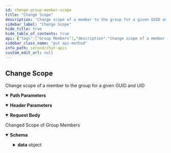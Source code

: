 ```yaml
---
id: change-group-member-scope
title: "Change Scope"
description: "Change scope of a member to the group for a given GUID and UID"
sidebar_label: "Change Scope"
hide_title: true
hide_table_of_contents: true
api: {"tags":["Group Members"],"description":"Change scope of a member to the group for a given GUID and UID","operationId":"change-group-member-scope","parameters":[{"name":"onBehalfOf","in":"header","description":"UID of the user on whose behalf the action is performed.","schema":{"type":"string"}},{"name":"guid","in":"path","description":"A GUID of a group.","required":true,"schema":{"type":"string"},"examples":{"string":{"summary":"GUID","value":""}}},{"name":"uid","in":"path","description":"An UID of a user.","required":true,"schema":{"type":"string"},"examples":{"string":{"summary":"UID","value":""}}}],"requestBody":{"content":{"application/json":{"schema":{"properties":{"scope":{"description":"A scope for the user.","type":"string","default":"participant"}},"type":"object"}}}},"responses":{"200":{"description":"Changed Scope of Group Members","content":{"application/json":{"schema":{"properties":{"data":{"properties":{"guid":{"type":"string"},"uid":{"type":"string"},"scope":{"type":"string"},"joinedAt":{"type":"integer"}},"type":"object"}},"type":"object"},"example":{"data":{"guid":"supergroup","uid":"superhero2","scope":"participant","joinedAt":1631690303}}}}}},"security":[{"apiKey":[]}],"method":"put","path":"/groups/{guid}/members/{uid}","servers":[{"url":"https://{appid}.api-{region}.cometchat.io/v3","variables":{"appid":{"default":"appId","description":"(Required) App ID"},"region":{"enum":["us","eu"],"default":"us","description":"Select Region"}}}],"securitySchemes":{"apiKey":{"type":"apiKey","description":"API Key with fullAccess scope(i.e. Rest API Key from the Dashboard).","name":"apikey","in":"header"}},"jsonRequestBodyExample":{"scope":"participant"},"info":{"title":"Chat APIs","description":"Manage messages, users, groups for a particular app using our Chat API.","version":"3.0"},"postman":{"name":"Change Scope","description":{"content":"Change scope of a member to the group for a given GUID and UID","type":"text/plain"},"url":{"path":["groups",":guid","members",":uid"],"host":["{{baseUrl}}"],"query":[],"variable":[{"disabled":false,"description":{"content":"(Required) A GUID of a group.","type":"text/plain"},"type":"any","value":"","key":"guid"},{"disabled":false,"description":{"content":"(Required) An UID of a user.","type":"text/plain"},"type":"any","value":"","key":"uid"}]},"header":[{"disabled":false,"description":{"content":"UID of the user on whose behalf the action is performed.","type":"text/plain"},"key":"onBehalfOf","value":""},{"key":"Content-Type","value":"application/json"},{"key":"Accept","value":"application/json"}],"method":"PUT","body":{"mode":"raw","raw":"\"\"","options":{"raw":{"language":"json"}}},"auth":{"type":"apikey","apikey":[{"type":"any","value":"apikey","key":"key"},{"type":"any","value":"<API Key>","key":"value"},{"type":"any","value":"header","key":"in"}]}}}
sidebar_class_name: "put api-method"
info_path: second/chat-apis
custom_edit_url: null
---
```



## Change Scope



Change scope of a member to the group for a given GUID and UID

<details style={{"marginBottom":"1rem"}} data-collapsed={false} open={true}><summary style={{}}><strong>Path Parameters</strong></summary><div><ul><ParamsItem className={"paramsItem"} param={{"name":"guid","in":"path","description":"A GUID of a group.","required":true,"schema":{"type":"string"},"examples":{"string":{"summary":"GUID","value":""}}}}></ParamsItem><ParamsItem className={"paramsItem"} param={{"name":"uid","in":"path","description":"An UID of a user.","required":true,"schema":{"type":"string"},"examples":{"string":{"summary":"UID","value":""}}}}></ParamsItem></ul></div></details><details style={{"marginBottom":"1rem"}} data-collapsed={false} open={true}><summary style={{}}><strong>Header Parameters</strong></summary><div><ul><ParamsItem className={"paramsItem"} param={{"name":"onBehalfOf","in":"header","description":"UID of the user on whose behalf the action is performed.","schema":{"type":"string"}}}></ParamsItem></ul></div></details><MimeTabs><TabItem label={"application/json"} value={"application/json-schema"}><details style={{}} data-collapsed={false} open={true}><summary style={{"textAlign":"left"}}><strong>Request Body</strong></summary><div style={{"textAlign":"left","marginLeft":"1rem"}}></div><ul style={{"marginLeft":"1rem"}}><SchemaItem collapsible={false} name={"scope"} required={false} schemaName={"string"} qualifierMessage={undefined} schema={{"description":"A scope for the user.","type":"string","default":"participant"}}></SchemaItem></ul></details></TabItem></MimeTabs><div><ApiTabs><TabItem label={"200"} value={"200"}><div>

Changed Scope of Group Members

</div><div><MimeTabs schemaType={"response"}><TabItem label={"application/json"} value={"application/json"}><SchemaTabs><TabItem label={"Schema"} value={"Schema"}><details style={{}} data-collapsed={false} open={true}><summary style={{"textAlign":"left"}}><strong>Schema</strong></summary><div style={{"textAlign":"left","marginLeft":"1rem"}}></div><ul style={{"marginLeft":"1rem"}}><SchemaItem collapsible={true} className={"schemaItem"}><details style={{}}><summary style={{}}><strong>data</strong><span style={{"opacity":"0.6"}}> object</span></summary><div style={{"marginLeft":"1rem"}}><SchemaItem collapsible={false} name={"guid"} required={false} schemaName={"string"} qualifierMessage={undefined} schema={{"type":"string"}}></SchemaItem><SchemaItem collapsible={false} name={"uid"} required={false} schemaName={"string"} qualifierMessage={undefined} schema={{"type":"string"}}></SchemaItem><SchemaItem collapsible={false} name={"scope"} required={false} schemaName={"string"} qualifierMessage={undefined} schema={{"type":"string"}}></SchemaItem><SchemaItem collapsible={false} name={"joinedAt"} required={false} schemaName={"integer"} qualifierMessage={undefined} schema={{"type":"integer"}}></SchemaItem></div></details></SchemaItem></ul></details></TabItem><TabItem label={"Example (from schema)"} value={"Example (from schema)"}><ResponseSamples responseExample={"{\n  \"data\": {\n    \"guid\": \"string\",\n    \"uid\": \"string\",\n    \"scope\": \"string\",\n    \"joinedAt\": 0\n  }\n}"} language={"json"}></ResponseSamples></TabItem><TabItem label={"Example"} value={"Example"}><ResponseSamples responseExample={"{\n  \"data\": {\n    \"guid\": \"supergroup\",\n    \"uid\": \"superhero2\",\n    \"scope\": \"participant\",\n    \"joinedAt\": 1631690303\n  }\n}"} language={"json"}></ResponseSamples></TabItem></SchemaTabs></TabItem></MimeTabs></div></TabItem></ApiTabs></div>